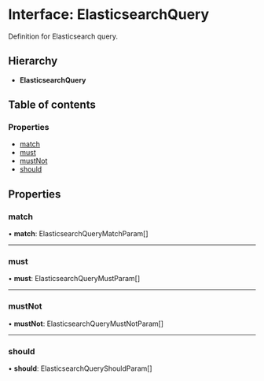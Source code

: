 # Interface: ElasticsearchQuery

Definition for Elasticsearch query.

## Hierarchy

* **ElasticsearchQuery**

## Table of contents

### Properties

- [match](elasticsearchquery.mdx#match)
- [must](elasticsearchquery.mdx#must)
- [mustNot](elasticsearchquery.mdx#mustnot)
- [should](elasticsearchquery.mdx#should)

## Properties

### match

• **match**: ElasticsearchQueryMatchParam[]

___

### must

• **must**: ElasticsearchQueryMustParam[]

___

### mustNot

• **mustNot**: ElasticsearchQueryMustNotParam[]

___

### should

• **should**: ElasticsearchQueryShouldParam[]
